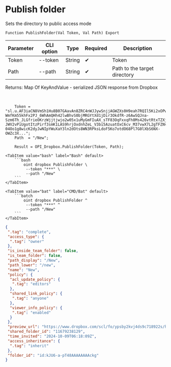﻿---
sidebar_position: 1
description: Publish folder and other functions to work with Dropbox in the Open Integration Package, a free open-source integration library for 1C:Enterprise 8, OneScript and CLI
keywords: [1C, 1С, 1С:Enterprise, 1С:Enterprise 8.3, API, Integration, Services, Exchange, OneScript, CLI, Dropbox]
---


# Publish folder
 Sets the directory to public access mode



`Function PublishFolder(Val Token, Val Path) Export`

  | Parameter | CLI option | Type | Required | Description |
  |-|-|-|-|-|
  | Token | --token | String | &#x2714; | Token |
  | Path | --path | String | &#x2714; | Path to the target directory |

  
  Returns:  Map Of KeyAndValue - serialized JSON response from Dropbox

<br/>




```bsl title="1C:Enterprise/OneScript code example"
    Token = "sl.u.AF3iaCN8VmSh1Hu8B07GAavAn8ZRC4nWJJywSnjjAGWZXs0H9eah7RQIl5Ki2xOPwulonZFhyH2WPMfEy3ROwxH3klQOwcWU21kX5g6FrJ4WEf8N0IxKlYtKYqSkfhsgFo9mKQN1guGyyXSpp_igF08H78gSeKYq2WEqgxUyKgocr1ix-WmfKm55khFx2PJ_6WhAmQHh42lwBhvS0bjMRGYtXd1jDir3OkdfR-z6AwSQJna-Szm6Th_JLGfrieOKrzWjjtjwjo2w05x1uMyGmFIuAX_sTF83OqFxxqFh8Ms426vtRtxTZXjg4nXuG2fG1WUTxkm7YwAqv69GY1vclSX33uBznmbspsao6H4DLALaBWWeThcJQm1abglYj_v6yC5WBBU4cc_ZldaK8gGkq2iu6bjze_T-JWV2vPiUgotItzPirf3smK1LAS9hrjOxdnhZeL_V3bi5AzuatOxC6cv_M37vwX7L2gTFZNv1IpJaBcMz3YRA9AW9y7tJ6nBuCMmTXn2kDkRbmqbyJnjoYbpyhJF5NhGPZqOf5VTqbgFo09ydhRJ7HHsORVDTpNqmt6OIg613uzvdr5CMnWFhRra7iikzriTWJN96WiSD_m73iiy91WkpvQpKQE9K1O5fMZYFoPZoOOMtxNfB3cjc-04Oo1g8wicK2dyJwNIpYWuXaY3ln2dOts8WN3RPksLdoF5Ko7otdO68Pl7G0lXbS6NX-OWZc3X...";
    Path  = "/New";

    Result = OPI_Dropbox.PublishFolder(Token, Path);
```
 

 <Tabs>
  
    <TabItem value="bash" label="Bash" default>
        ```bash
            oint dropbox PublishFolder \
             --token "***" \
             --path "/New"
        ```
    </TabItem>
  
    <TabItem value="bat" label="CMD/Bat" default>
        ```batch
            oint dropbox PublishFolder ^
             --token "***" ^
             --path "/New"
        ```
    </TabItem>
</Tabs>


```json title="Result"
{
 ".tag": "complete",
 "access_type": {
  ".tag": "owner"
 },
 "is_inside_team_folder": false,
 "is_team_folder": false,
 "path_display": "/New",
 "path_lower": "/new",
 "name": "New",
 "policy": {
  "acl_update_policy": {
   ".tag": "editors"
  },
  "shared_link_policy": {
   ".tag": "anyone"
  },
  "viewer_info_policy": {
   ".tag": "enabled"
  }
 },
 "preview_url": "https://www.dropbox.com/scl/fo/ypsby2kvj4ds9c718922s/h?dl=0",
 "shared_folder_id": "11679238129",
 "time_invited": "2024-10-09T06:18:09Z",
 "access_inheritance": {
  ".tag": "inherit"
 },
 "folder_id": "id:kJU6-a-pT48AAAAAAAAckg"
}
```
